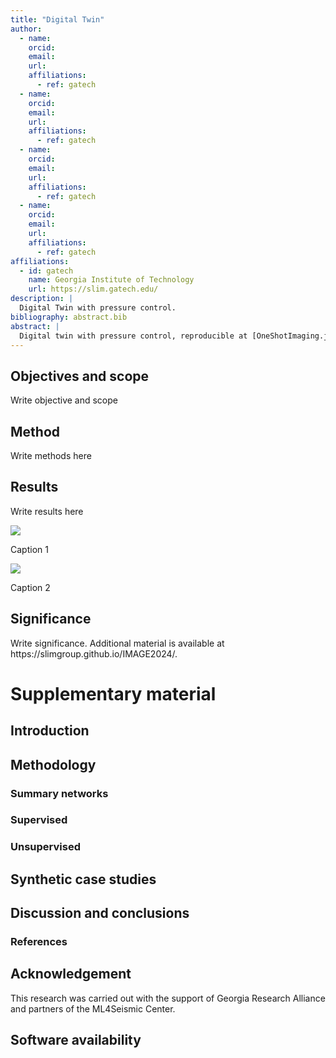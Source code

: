 ```yaml
---
title: "Digital Twin"
author:
  - name: 
    orcid: 
    email: 
    url:
    affiliations:
      - ref: gatech
  - name: 
    orcid: 
    email: 
    url:
    affiliations:
      - ref: gatech
  - name: 
    orcid: 
    email: 
    url: 
    affiliations:
      - ref: gatech
  - name: 
    orcid: 
    email: 
    url: 
    affiliations:
      - ref: gatech
affiliations:
  - id: gatech
    name: Georgia Institute of Technology
    url: https://slim.gatech.edu/
description: | 
  Digital Twin with pressure control.
bibliography: abstract.bib
abstract: |
  Digital twin with pressure control, reproducible at [OneShotImaging.jl](https://github.com/mloubout/OneShotImaging)
---
```


::: hidden
$$
    \newcommand{\pluseq}{\mathrel{+}=}
$$
:::

## Objectives and scope
Write objective and scope

## Method
Write methods here

## Results
Write results here

::: {#fig-sup }
![](figures/figname1.png)

Caption 1
:::

::: {#fig-unsup }
![](figures/figname2.png)

Caption 2
:::



## Significance
Write significance.
Additional material is available at https://slimgroup.github.io/IMAGE2024/.


# Supplementary material

## Introduction


## Methodology


### Summary networks


### Supervised


### Unsupervised


## Synthetic case studies


## Discussion and conclusions


### References

::: {#refs}
:::

## Acknowledgement {.appendix}

This research was carried out with the support of Georgia Research Alliance and partners of the ML4Seismic Center.


## Software availability {.appendix}

